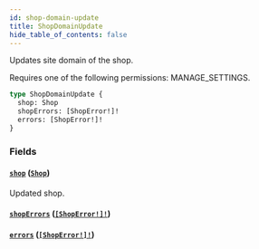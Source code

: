 ```yaml
---
id: shop-domain-update
title: ShopDomainUpdate
hide_table_of_contents: false
---
```


Updates site domain of the shop.

Requires one of the following permissions: MANAGE_SETTINGS.

```graphql
type ShopDomainUpdate {
  shop: Shop
  shopErrors: [ShopError!]!
  errors: [ShopError!]!
}
```

### Fields

#### [`shop`](#) ([`Shop`](../../../developer/api-reference/objects/shop))

Updated shop.

#### [`shopErrors`](#) ([`[ShopError!]!`](../../../developer/api-reference/objects/shop-error))

#### [`errors`](#) ([`[ShopError!]!`](../../../developer/api-reference/objects/shop-error))
